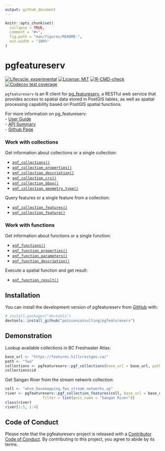 ```yaml
---
output: github_document
---
```


<!-- README.md is generated from README.Rmd. Please edit that file -->

```r
knitr::opts_chunk$set(
  collapse = TRUE,
  comment = "#>",
  fig.path = "man/figures/README-",
  out.width = "100%"
)
```

# pgfeatureserv

<!-- badges: start -->
[![Lifecycle: experimental](https://img.shields.io/badge/lifecycle-experimental-orange.svg)](https://lifecycle.r-lib.org/articles/stages.html#experimental)
[![License: MIT](https://img.shields.io/badge/License-MIT-green.svg)](https://opensource.org/licenses/MIT)
[![R-CMD-check](https://github.com/poissonconsulting/pgfeatureserv/workflows/R-CMD-check/badge.svg)](https://github.com/poissonconsulting/pgfeatureserv/actions)
[![Codecov test coverage](https://codecov.io/gh/poissonconsulting/pgfeatureserv/branch/main/graph/badge.svg)](https://app.codecov.io/gh/poissonconsulting/pgfeatureserv?branch=main)
<!-- badges: end -->

`pgfeatureserv` is an R client for [pg_featureserv](https://github.com/CrunchyData/pg_featureserv), a RESTful web service that provides access to spatial data stored in PostGIS tables, as well as spatial processing capability based on PostGIS spatial functions.  

For more information on pg_featureserv:  
- [User Guide](https://access.crunchydata.com/documentation/pg_featureserv/1.2.0/)   
- [API Summary](https://github.com/CrunchyData/pg_featureserv/blob/master/API.md#feature-collections)  
- [Github Page](https://github.com/CrunchyData/pg_featureserv)  

### Work with collections

Get information about collections or a single collection:  

* [`pgf_collections()`](https://poissonconsulting.github.io/pgfeatureserv/reference/pgf_collections.html)  
* [`pgf_collection_properties()`](https://poissonconsulting.github.io/pgfeatureserv/reference/pgf_collection_properties.html)  
* [`pgf_collection_description()`](https://poissonconsulting.github.io/pgfeatureserv/reference/pgf_collection_description.html)  
* [`pgf_collection_crs()`](https://poissonconsulting.github.io/pgfeatureserv/reference/pgf_collection_crs.html)  
* [`pgf_collection_bbox()`](https://poissonconsulting.github.io/pgfeatureserv/reference/pgf_collection_bbox.html)  
* [`pgf_collection_geometry_type()`](https://poissonconsulting.github.io/pgfeatureserv/reference/pgf_collection_geometry_type.html)  

Query features or a single feature from a collection:  

* [`pgf_collection_features()`](https://poissonconsulting.github.io/pgfeatureserv/reference/pgf_collection_features.html)  
* [`pgf_collection_feature()`](https://poissonconsulting.github.io/pgfeatureserv/reference/pgf_collection_feature.html)  

### Work with functions

Get information about functions or a single function:  

* [`pgf_functions()`](https://poissonconsulting.github.io/pgfeatureserv/reference/pgf_functions.html)  
* [`pgf_function_properties()`](https://poissonconsulting.github.io/pgfeatureserv/reference/pgf_function_properties.html)  
* [`pgf_function_parameters()`](https://poissonconsulting.github.io/pgfeatureserv/reference/pgf_function_parameters.html)  
* [`pgf_function_description()`](https://poissonconsulting.github.io/pgfeatureserv/reference/pgf_function_description.html)

Execute a spatial function and get result:  

* [`pgf_function_result()`](https://poissonconsulting.github.io/pgfeatureserv/reference/pgf_function_result.html)

## Installation

You can install the development version of pgfeatureserv from [GitHub](https://github.com/) with:

``` r
# install.packages("devtools")
devtools::install_github("poissonconsulting/pgfeatureserv")
```

## Demonstration
Lookup available collections in BC Freshwater Atlas:
```r
base_url <- "https://features.hillcrestgeo.ca/"
path <- "fwa"
collections <- pgfeatureserv::pgf_collections(base_url = base_url, path = path)
collections$id
```

Get Sangan River from the stream network collection:
```r
coll <- "whse_basemapping.fwa_stream_networks_sp"
river <- pgfeatureserv::pgf_collection_features(coll, base_url = base_url, path = path,
                 filter = list(gnis_name = "Sangan River"))
class(river)
river[1:5, 1:4]
```

## Code of Conduct

Please note that the pgfeatureserv project is released with a [Contributor Code of Conduct](https://contributor-covenant.org/version/2/0/CODE_OF_CONDUCT.html). By contributing to this project, you agree to abide by its terms.
